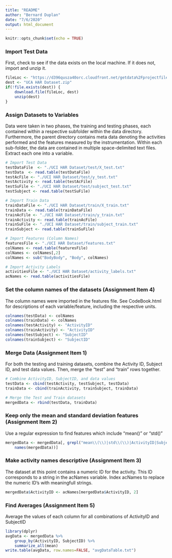 ```yaml
---
title: "README"
author: "Bernard Duplan"
date: "7/6/2020"
output: html_document
---
```


```r
knitr::opts_chunk$set(echo = TRUE)
```

### Import Test Data
First, check to see if the data exists on the local machine.  If it does not, 
import and unzip it.
```r
fileLoc <- "https://d396qusza40orc.cloudfront.net/getdata%2Fprojectfiles%2FUCI%20HAR%20Dataset.zip"
dest <- "UCA HAR Dataset.zip"
if(!file.exists(dest)) {
    download.file(fileLoc, dest)
    unzip(dest)
}
```

### Assign Datasets to Variables
Data were taken in two phases, the training and testing phases, each contained
within a respective subfolder within the data directory.  Furthermore, the 
parent directory contains meta data denoting the activities performed and the 
features measured by the instrumentation.
Within each sub-folder, the data are contained in multiple space-delimited text 
files.  Extract each one into a variable.
```r
# Import Test Data
testDataFile  <- "./UCI HAR Dataset/test/X_test.txt"                            #File of "test" data values
testData  <- read.table(testDataFile)
testAcFile <- "./UCI HAR Dataset/test/y_test.txt"                               #File of "test" activity values (walking, standing, etc)
testActivity <- read.table(testAcFile) 
testSuFile <- "./UCI HAR Dataset/test/subject_test.txt"                         #File of "test" subject values (the person who was subjected to the test)
testSubject <- read.table(testSuFile)
```
```r
# Import Train Data
trainDataFile <- "./UCI HAR Dataset/train/X_train.txt"                          #File of training data values
trainData <- read.table(trainDataFile)
trainAcFile <- "./UCI HAR Dataset/train/y_train.txt"                            #File of training activity values
trainActivity <- read.table(trainAcFile)
trainSuFile <- "./UCI HAR Dataset/train/subject_train.txt"                      #File of test subject values (the person who was subjected to the test)
trainSubject <- read.table(trainSuFile)
```
```r
# Import Features (Column Names)
featuresFile <- "./UCI HAR Dataset/features.txt"                                #File of channel/feature names
colNames <- read.table(featuresFile)
colNames <- colNames[,2]                                                        #First column is just a numeric index = 1:nrow(colNames)
colNames <- sub("BodyBody", "Body", colNames)                                   #Replace any variable names that repeat "Body" twice

# Import Activity Labels
activitiesFile <- "./UCI HAR Dataset/activity_labels.txt"                       #File of activity names
acNames <- read.table(activitiesFile)
```

### Set the column names of the datasets (Assignment Item 4)
The column names were imported in the features file.  See CodeBook.html for
descriptions of each variable/feature, including the respective units.
```r
colnames(testData) <- colNames
colnames(trainData) <- colNames
colnames(testActivity) <- "ActivityID"
colnames(trainActivity) <- "ActivityID"
colnames(testSubject) <- "SubjectID"
colnames(trainSubject) <- "SubjectID"
```

### Merge Data (Assignment Item 1)
For both the testing and training datasets, combine the Activity ID, Subject ID,
and test data values.  Then, merge the "test" and "train" rows together.
```r
# Combine ActivityID, SubjectID, and data values
testData <- cbind(testActivity, testSubject, testData)
trainData <- cbind(trainActivity, trainSubject, trainData)

# Merge the Test and Train datasets 
mergedData <- rbind(testData, trainData)
```

### Keep only the mean and standard deviation features (Assignment Item 2)
Use a regular expression to find features which include "mean()" or "std()"
```r
mergedData <- mergedData[, grepl("mean\\(\\)|std\\(\\)|ActivityID|SubjectID",   #Keeps only columns who's name includes either "mean()", "std()", Activityy ID, or SubjectID
    names(mergedData))]
```

### Make activity names descriptive (Assignment Item 3)
The dataset at this point contains a numeric ID for the activity.  This ID 
corresponds to a string in the acNames variable.  Index acNames to replace the 
numeric ID's with meaningfull strings.
```r
mergedData$ActivityID <- acNames[mergedData$ActivityID, 2]                      #Indexes the activity id's dataset with the activity id from the test/train data
```

### Find Averages (Assignment Item 5)
Average the values of each column for all combinations of ActivityID and 
SubjectID
```r
library(dplyr)                                                                  #Load the dplyr library
avgData <- mergedData %>%                                                       #Use string operators to group the data
    group_by(ActivityID, SubjectID) %>%                                         # and then find the averages
    summarize_all(mean)
write.table(avgData, row.names=FALSE, "avgDataTable.txt")                       #Write the data to a text file

```





